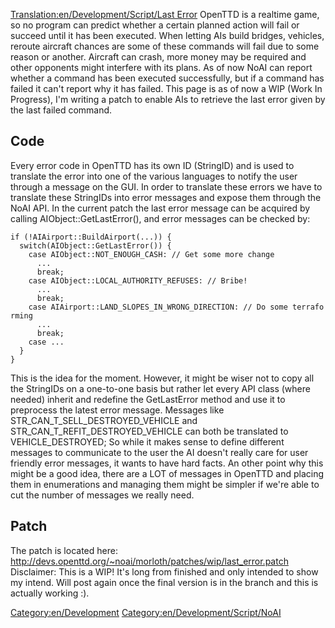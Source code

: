 [[Translation:en/Development/Script/Last Error]]
OpenTTD is a realtime game, so no program can predict whether a certain planned action will fail or succeed until it has been executed. When letting AIs build bridges, vehicles, reroute aircraft chances are some of these commands will fail due to some reason or another. Aircraft can crash, more money may be required and other opponents might interfere with its plans. As of now NoAI can report whether a command has been executed successfully, but if a command has failed it can't report why it has failed. This page is as of now a WIP (Work In Progress), I'm writing a patch to enable AIs to retrieve the last error given by the last failed command.

== Code ==
Every error code in OpenTTD has its own ID (StringID) and is used to translate the error into one of the various languages to notify the user through a message on the GUI. In order to translate these errors we have to translate these StringIDs into error messages and expose them through the NoAI API. In the current patch the last error message can be acquired by calling AIObject::GetLastError(), and error messages can be checked by:

 if (!AIAirport::BuildAirport(...)) {
   switch(AIObject::GetLastError()) {
     case AIObject::NOT_ENOUGH_CASH: // Get some more change
       ...
       break;
     case AIObject::LOCAL_AUTHORITY_REFUSES: // Bribe!
       ...
       break;
     case AIAirport::LAND_SLOPES_IN_WRONG_DIRECTION: // Do some terraforming
       ...
       break;
     case ...
   }
 }

This is the idea for the moment. However, it might be wiser not to copy all the StringIDs on a one-to-one basis but rather let every API class (where needed) inherit and redefine the GetLastError method and use it to preprocess the latest error message. Messages like STR_CAN_T_SELL_DESTROYED_VEHICLE and STR_CAN_T_REFIT_DESTROYED_VEHICLE can both be translated to VEHICLE_DESTROYED; So while it makes sense to define different messages to communicate to the user the AI doesn't really care for user friendly error messages, it wants to have hard facts. An other point why this might be a good idea, there are a LOT of messages in OpenTTD and placing them in enumerations and managing them might be simpler if we're able to cut the number of messages we really need.

== Patch ==
The patch is located here: http://devs.openttd.org/~noai/morloth/patches/wip/last_error.patch
Disclaimer: This is a WIP! It's long from finished and only intended to show my intend. Will post again once the final version is in the branch and this is actually working :).

[[Category:en/Development]]
[[Category:en/Development/Script/NoAI]]